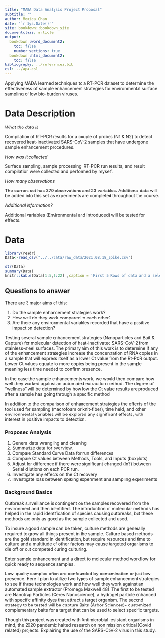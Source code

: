 ---
title: "MADA Data Analysis Project Proposal"
subtitle: ""
author: Monica Chan
date: "`r Sys.Date()`"
site: bookdown::bookdown_site
documentclass: article
output:
  bookdown::word_document2: 
    toc: false
    number_sections: true
  bookdown::html_document2: 
    toc: false
bibliography: ../references.bib
csl: ../apa.csl
---

Applying MADA learned techniques to a RT-PCR dataset to determine the effectiveness of sample enhancement strategies for environmental surface sampling of low bio-burden viruses.  


# Data Description
_What the data is_  

Compilation of RT-PCR results for a couple of probes (N1 & N2) to detect recovered heat-inactivated SARS-CoV-2 samples that have undergone sample enhancement procedures.

_How was it collected_  

Surface sampling, sample processing, RT-PCR run results, and result compilation were collected and performed by myself.

_How many observations_  

The current set has 379 observations and 23 variables. Additional data will be added into this set as experiments are completed throughout the course.

_Additional information?_  

Additional variables (Environmental and introduced) will be tested for effects.

# Data
```{r}
library(readr)
Data<-read_csv("../../data/raw_data/2021.08.18_Spike.csv")

str(Data)
summary(Data)
knitr::kable(Data[1:5,6:22] ,caption = 'First 5 Rows of data and a selection of variables table.')

```
## Questions to answer

There are 3 major aims of this:

1. Do the sample enhancement strategies work?
2. How well do they work compared to each other?
3. Are there any environmental variables recorded that have a positive impact on detection?

Testing several sample enhancement strategies (Nanoparticles and Bait & Capture) for molecular detection of heat-inactivated SARS-CoV-2 from stainless-steel surfaces. The primary aim of this work is to determine if any of the enhancement strategies increase the concentration of RNA copies in a sample that will express itself as a lower Ct value from the Rt-PCR output. Lower Ct values equate to more copies being present in the sample meaning less time needed to confirm presence.  

In the case the sample enhancements work, we would then compare how well they worked against an automated extraction method. The degree of "wellness" will be determined by how low the Ct value results are produced after a sample has going through a specific method.

In addition to the comparison of enhancement strategies the effects of the tool used for sampling (macrofoam or knit-fiber), time held, and other environmental variables will be explored any significant effects, with interest in positive impacts to detection.

### Proposed Analysis  

1. General data wrangling and cleaning
2. Summarize data for overview.
3. Compare Standard Curve Data for run differences
4. Compare Ct values between Methods, Tools, and Inputs (boxplots)
5. Adjust for difference if there were significant changed (ln?) between Serial dilutions on each PCR run.
6. Investigate any effects on the Ct recovery
7. Investigate loss between spiking experiment and sampling experiments


### Background Basics
Outbreak surveillance is contingent on the samples recovered from the environment and then identified. The introduction of molecular methods has helped in the rapid identification of species causing outbreaks, but these methods are only as good as the sample collected and used. 

To insure a good sample can be taken, culture methods are generally required to grow all things present in the sample. Culture based methods are the gold standard in identification, but require resources and time to culture and a multitude of other factors may cause targeted organisms to die off or out competed during culturing.

Enter sample enhancement and a direct to molecular method workflow for quick ready to sequence samples.  

Low-quality samples often are confounded by contamination or just low presence. Here I plan to utilize two types of sample enhancement strategies to see if these technologies work and how well they work against an automated sample extractor (Promega Maxwell 48). The first to be tested are Nanotrap Particles (Ceres Nanoscience), a hydrogel particle enhanced with specific affinity dyes that attract a target organism. The second strategy to be tested will be capture Baits (Arbor Sciences)- customized complementary baits for a target that can be used to select specific targets. 

Though this project was created with Antimicrobial resistant organisms in mind, the 2020 pandemic halted research on non mission critical (Covid related) projects. Explaining the use of the SARS-CoV-2 virus in this study. 


